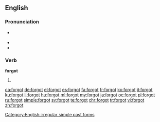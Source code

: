 ==English==

===Pronunciation===
* {{a|US}} {{IPA|/ˈfɔɹ.ɡɑt/|/foʊɹ.ɡɑt/}}
* {{audio|en-us-forgot.ogg|Audio (US)}}
* {{rhymes|ɒt}}

===Verb===
'''forgot'''

# {{en-simple past of|forget}}

[[Category:English irregular simple past forms]]

[[ca:forgot]]
[[de:forgot]]
[[el:forgot]]
[[es:forgot]]
[[fa:forgot]]
[[fr:forgot]]
[[ko:forgot]]
[[it:forgot]]
[[ku:forgot]]
[[li:forgot]]
[[hu:forgot]]
[[ml:forgot]]
[[my:forgot]]
[[ja:forgot]]
[[oc:forgot]]
[[pl:forgot]]
[[ru:forgot]]
[[simple:forgot]]
[[sv:forgot]]
[[te:forgot]]
[[chr:forgot]]
[[tr:forgot]]
[[vi:forgot]]
[[zh:forgot]]